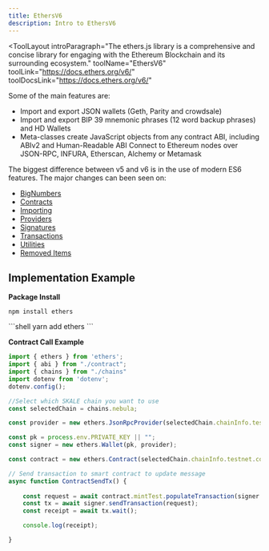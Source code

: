 ```yaml
---
title: EthersV6
description: Intro to EthersV6
---
```


<ToolLayout
    introParagraph="The ethers.js library is a comprehensive and concise library for engaging with the Ethereum Blockchain and its surrounding ecosystem."
    toolName="EthersV6"
    toolLink="https://docs.ethers.org/v6/"
    toolDocsLink="https://docs.ethers.org/v6/"
>

Some of the main features are:
- Import and export JSON wallets (Geth, Parity and crowdsale)
- Import and export BIP 39 mnemonic phrases (12 word backup phrases) and HD Wallets
- Meta-classes create JavaScript objects from any contract ABI, including ABIv2 and Human-Readable ABI
Connect to Ethereum nodes over JSON-RPC, INFURA, Etherscan, Alchemy or Metamask

The biggest difference between v5 and v6 is in the use of modern ES6 features. The major changes can been seen on:
- [BigNumbers](https://docs.ethers.org/v6/migrating/#migrate-bigint)
- [Contracts](https://docs.ethers.org/v6/migrating/#migrate-contracts)
- [Importing](https://docs.ethers.org/v6/migrating/#migrate-importing)
- [Providers](https://docs.ethers.org/v6/migrating/#migrate-providers)
- [Signatures](https://docs.ethers.org/v6/migrating/#migrate-signatures)
- [Transactions](https://docs.ethers.org/v6/migrating/#migrate-transactions)
- [Utilities](https://docs.ethers.org/v6/migrating/#migrate-utils)
- [Removed Items](https://docs.ethers.org/v6/migrating/#migrate-missing)

## Implementation Example

**Package Install**
<Tabs>
<TabItem label="npm">
```shell
npm install ethers
```
</TabItem>
<TabItem label="yarn">
```shell
yarn add ethers
```
</TabItem>
</Tabs>

**Contract Call Example**
```typescript
import { ethers } from 'ethers';
import { abi } from "./contract";
import { chains } from "./chains"
import dotenv from 'dotenv';
dotenv.config();

//Select which SKALE chain you want to use
const selectedChain = chains.nebula;

const provider = new ethers.JsonRpcProvider(selectedChain.chainInfo.testnet.rpcUrl);

const pk = process.env.PRIVATE_KEY || "";
const signer = new ethers.Wallet(pk, provider);

const contract = new ethers.Contract(selectedChain.chainInfo.testnet.contracts[0].address, abi, signer);

// Send transaction to smart contract to update message
async function ContractSendTx() {    
    
    const request = await contract.mintTest.populateTransaction(signer.address);
    const tx = await signer.sendTransaction(request);
    const receipt = await tx.wait();

    console.log(receipt);

}
```

</ToolLayout>